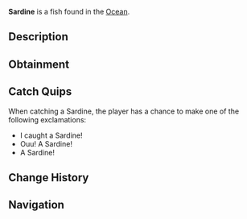 {{FishInfobox
|image          = Sardine.png
|rarity         = Common
|sea            = First Sea
|location       = [[Ocean]]
|sublocation    = 
|sources        = Fish Barrel, Fishing Rod
|radar_location = 
|xp             = 20
|weather        = Clear
|time           = Day
|season         = Spring, Summer
|bait           = 
|base_weight    = 0.3
|base_value     = 30
|weight_range   = 0.2
|base_chance    = 90
|base_resil     = 90
}}
'''Sardine''' is a {{Rarity|Common}} fish found in the [[Ocean]].

== Description ==
{{Description|Sardines are small schooling fish, known for their high oil content, silver scales, and long tiny bodies.|Bestiary Entry}}

== Obtainment ==
{{Description|Found commonly in the open ocean.|Bestiary Hint}}
{{Fish Availability|
Ancient Isle/Algae Hunt
Ancient Isle/Surrounding Ocean
Apex Fish Hunt/Mosslurker
Atlantis/Surrounding Ocean
FischFright/Frightful Pool
Forsaken Shores/Algae Hunt
Golden Tide
LEGO Pool/Studolodon Hunt
Lovestorm/Normal
Lovestorm/Supercharged
Lucky Event/Blarney McBreeze
Lucky Event/O'Mango Goldgrin
Lucky Event/Plumrick O'Luck
Lucky Event/Rowdy McCharm
Lucky Event/Sunny O'Coin
Megalodon Hunt/Eclipse and Weekend
Megalodon Hunt/Normal
Mushgrove Swamp/Algae Hunt
Narwhal Hunt/Beluga/First Sea
Narwhal Hunt/Magician Narwhal/First Sea
Narwhal Hunt/Narwhal/First Sea
Northern Summit/Surrounding Ocean
Ocean
Ocean/Deep Ocean
Ocean/Harvesters Spike
Ocean/Strange Whirlpool
Ocean/The Arch
Orca Migration/Ancient
Orca Migration/Normal
Roslit Bay/Surrounding Ocean
Shark Hunt/Great Hammerhead Shark
Shark Hunt/Great White Shark
Shark Hunt/Whale Shark
Snowcap Island/Algae Hunt
Snowcap Island/Surrounding Ocean
Whale Migration/Moby
Whale Migration/Normal
|top_rods      = 
Free Spirit Rod\153388.05\20594.17;
Training Rod\151155.95\23465.59;
Leviathan's Fang Rod\149686.13\0;
Trident Rod\147227.19\16495.54;
Firefly Rod\145890.29\26750.22;
Flimsy Rod\134388.38\19159.63;
Lucky Rod\117989.59\0;
Nocturnal Rod\83060.49\80142.47;
Blazebringer Rod\130675.25\31542.27;
Frog Rod\139879.89\28668.73;
Azure Of Lagoon\144122.9\28579.63;
Fast Rod\138167.48\28557.47;
No-Life Rod\135916.88\26935.46;
Seraphic Rod\130017.28\23598.89;
Challenger's Rod\129294.6\27399.15;
Zeus Rod\126537.04\26927.52;
Rod Of The Forgotten Fang\125958.15\21350.32;
Astralhook Rod\125868.66\0;
Rod Of The Depths\125343.93\19047.31;
Verdant Shear Rod\125250.73\25107.58;
Ethereal Prism Rod\124404.11\0;
Rod Of The Exalted One\123755.67\0;
Depthseeker Rod\120837.05\22624.43;
Avalanche Rod\119706.72\21716.87;
Volcanic Rod\119473.68\22255.95;
Steady Rod\62591.07\11751.11
|recommended   = Training Rod
}}

== Catch Quips ==
When catching a Sardine, the player has a chance to make one of the following exclamations:
* I caught a Sardine!
* Ouu! A Sardine!
* A Sardine!

== Change History ==
{{Change History|{{subst:Current Version}}}}

== Navigation ==
{{Fish Navbox|Ocean}}